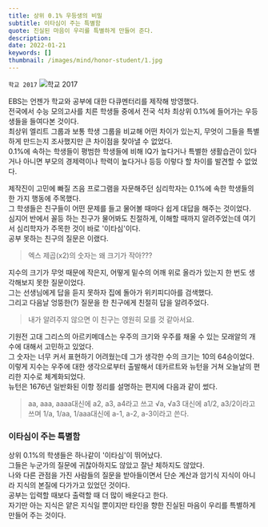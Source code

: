 ```yaml
---
title: 상위 0.1% 우등생의 비밀
subtitle: 이타심이 주는 특별함
quote: 진실된 마음이 우리를 특별하게 만들어 준다.
description: 
date: 2022-01-21
keywords: []
thumbnail: /images/mind/honor-student/1.jpg
---
```


`학교 2017`
![학교 2017](/images/mind/honor-student/1.jpg)

EBS는 언젠가 학교와 공부에 대한 다큐멘터리를 제작해 방영했다.  
전국에서 수능 모의고사를 치른 학생들 중에서 전국 석차 최상위 0.1%에 들어가는 우등생들을 들여다본 것이다.  
최상위 엘리트 그룹과 보통 학생 그룹을 비교해 어떤 차이가 있는지, 무엇이 그들을 특별하게 만드는지 조사했지만 큰 차이점을 찾아낼 수 없었다.  
0.1%에 속하는 학생들이 평범한 학생들에 비해 IQ가 높다거나 특별한 생활습관이 있다거나 아니면 부모의 경제력이나 학력이 높다거나 등등 이렇다 할 차이를 발견할 수 없었다.  
  
제작진이 고민에 빠질 즈음 프로그램을 자문해주던 심리학자는 0.1%에 속한 학생들의 한 가지 행동에 주목했다.  
그 학생들은 친구들이 어떤 문제를 들고 물어볼 때마다 쉽게 대답을 해주는 것이었다.  
심지어 반에서 꼴등 하는 친구가 물어봐도 친절하게, 이해할 때까지 알려주었는데 여기서 심리학자가 주목한 것이 바로 '이타심'이다.  
공부 못하는 친구의 질문은 이랬다.  

> 엑스 제곱(x2)의 숫자는 왜 크기가 작아???

지수의 크기가 무엇 때문에 작은지, 어떻게 밑수의 어깨 위로 올라가 있는지 한 번도 생각해보지 못한 질문이었다.  
그는 선생님에게 답을 듣지 못하자 집에 돌아가 위키피디아를 검색했다.  
그리고 다음날 엉뚱한(?) 질문을 한 친구에게 친절히 답을 알려주었다.  

> 내가 알려주지 않으면 이 친구는 영원히 모를 것 같아서요.

기원전 고대 그리스의 아르키메데스는 우주의 크기와 우주를 채울 수 있는 모래알의 개수에 대해서 고민하고 있었다.  
그 숫자는 너무 커서 표현하기 어려웠는데 그가 생각한 수의 크기는 10의 64승이었다.  
이렇게 지수는 우주에 대한 생각으로부터 출발해서 데카르트와 뉴턴을 거쳐 오늘날의 편리한 지수로 체계화되었다.  
뉴턴은 1676년 일반화된 이항 정리를 설명하는 편지에 다음과 같이 썼다.  

> aa, aaa, aaaa대신에 a2, a3, a4라고 쓰고 √a, √a3 대신에 a1/2, a3/2이라고 쓰며 1/a, 1/aa, 1/aaa대신에 a\-1, a\-2, a\-3이라고 쓴다.

### 이타심이 주는 특별함

상위 0.1%의 학생들은 하나같이 '이타심'이 뛰어났다.  
그들은 누군가의 질문에 귀찮아하지도 않았고 잘난 체하지도 않았다.  
나와 다른 관점을 가진 사람들의 질문을 받아들이면서 단순 계산과 암기식 지식이 아니라 지식의 본질에 다가가고 있었던 것이다.  
공부는 입력할 때보다 출력할 때 더 많이 배운다고 한다.  
자기만 아는 지식은 얕은 지식일 뿐이지만 타인을 향한 진실된 마음이 우리를 특별하게 만들어 주는 것이다.